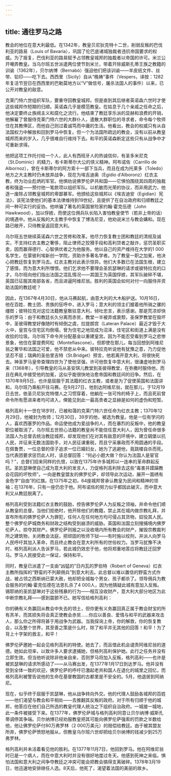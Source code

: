 ```yaml
---
---
---
```

title: 通往罗马之路
---




教会的地位在意大利最低。在1342年，教皇贝尼狄克特十二世，削弱反叛的巴伐利亚的路易（Louis of Bavaria），巩固了伦巴底诸城独裁者违抗帝国要求的权威。为了报复，巴伐利亚的路易赋予占领教皇城邦的独裁者以帝国的许可。米兰公开嘲弄教皇。当乌尔班五世派遣两位使节到米兰，带着开除威斯孔蒂王族之教籍的训谕（1362年），贝尔纳博（Bernabò）强迫他们把该训谕——羊皮纸文件、丝带、铅印——吃下去。西西里（Sicily）自从“晚祷”事件（Vespers，译按：1282年复活节翌日在西西里的巴勒莫地方以“V”做信号，屠杀法国人的事件）以来，已公开对教皇的敌意。

克莱门特六世组织军队，要重夺回教皇城邦。但是直到其后继者英诺森六世时才使这些城邦作短期的归顺。英诺森几乎是模范教皇。在姑息于几个亲戚之任命之后，他决定要终止族阀主义和腐化之流行。他结束了教廷享乐派的显赫和浪费的开销，他解雇了曾服侍克莱门特六世的大群仆人，遣散大群职位的寻求者，命令每个牧师住在其教俸区，而他自己则过着诚笃而中庸的生活。他看出，教会的权威只有从自法国权力中解放和回到罗马中恢复。但一个为法国所疏远的教会，没有以前从教皇城邦而来的岁入，几乎很难自行维持下去。和平的英诺森断定这些只有从战争中才可重新求得。

他把这项工作托付给一个人，此人有西班牙人的热诚信仰，有圣多米尼克（St.Dominic）的精力，有卡斯蒂尔大公的侠义精神。阿布诺佐（Carrillo de Albornoz），曾在卡斯蒂尔的阿方索十一部下当兵，而且在成为托莱多（Toledo）地方之大主教时仍未放弃战争，现在为埃吉迪奥（Egidio d'Alboronz）红衣主教，终为功业彪炳的军官。他惧劝说佛罗伦萨共和国——它惧怕围绕其四周的独裁者和强盗——预付他一笔款项以组织军队。以机敏而光荣的协议，而非用武力，他逐一废除占领教皇城邦的卑鄙暴军。他颁给这些城邦以《埃吉迪安（Egidian）宪法》，该宪法使他们的基本法律维持到19世纪，且提供了在自治政府和归顺教廷之间一种可实行的妥协。他哄骗了著名的英国冒险家约翰·霍克伍德（John Hawkwood），加以俘掳，而使这位佣兵队长陷入害怕教皇使节（若非上帝的话）的境遇中。他从反叛的大主教手中恢复了博洛尼亚，他劝说米兰与教会媾和。现在路已敞开，只待教皇返回意大利。

乌尔班五世继续英诺森六世之苦修和改革。他尽力恢复教士团和教廷的清规及诚实，不支持红衣主教之奢侈，阻止律师之狡猾手段和高利贷者之敲诈，惩罚圣职买卖，因而赢得德行、心智俱优者之为他服务。他以自己的资产维持在大学的1 000名学生，在蒙彼利埃新创一学院，资助许多著名学者。为了教皇一职之加冕，他决心把教廷恢复到罗马去。红衣主教对此表示惊异。他们大多数已在法国生根，建立了感情，而为意大利所憎恨。他们乞求他不要理会圣凯瑟琳的请求或彼特拉克的口才。乌尔班向他们指出法国之混乱情况——其国王为英国俘掳，其军队破碎不堪，英国已征服其南部各省，而且进逼阿维尼翁。胜利的英国会如何对付一向服侍并资助法国的教廷呢？

因此，在1367年4月30日，他从马赛起航，由意大利的大木船护送。10月16日，他在百姓、教士团、贵族的狂呼中，进入罗马；意大利的领主们握着他所骑之骡的缰辔；彼特拉克对这位法籍教皇敢驻意大利，倾吐忠言，表示感谢。那是荒凉却快乐的罗马：由于和教廷长久分离而赤贫，教堂一半被弃或衰颓，圣保罗教堂在毁坏中，圣彼得教堂好像随时有倾倒之虞，拉提朗宫（Lateran Palace）最近才毁于大火中，皇宫与住宅区均倒塌，曾为住宅之地现成为沼泽，住宅区和街道上满是没有收拾的垃圾。乌尔班下命令并分配基金以重建皇宫。因为不能忍受看到罗马之悲惨景象，他住在蒙提费阿松（Montefiascone）。但即使在那儿，每当回想到阿维尼翁之奢华和法国之可爱，他不禁悲从中来。彼特拉克听说他有犹豫之意，乃力促他坚忍不屈；瑞典的圣伯里吉特（St.Bridget）预言，他若离开意大利，将很快死去。神圣罗马皇帝查理四世为了使他坚强，许可他恢复中意大利，很谦虚地到罗马来（1368年），引导教皇的马从圣安琪儿教堂到圣彼得教堂，在弥撒时服侍他，而且在典礼中接受他的加冕，这似乎能很快地治愈帝国和教廷间的旧争。然后，在1370年9月5日，也许是屈服于其法籍的红衣主教，或者是为了促使英国和法国讲和，乌尔班乃乘船开往马赛。在9月27日，他到达阿维尼翁，就在那儿，于12月19日去世。依圣贝尼狄克特僧人之习惯穿着，他躺在一张可怜的椅子上，而且死前曾命令所有愿进来者均可进入，俾能见到此一最高贵者之显赫是如何的虚伪和短暂。

格列高利十一世在18岁时，已被和蔼的克莱门特六世任命为红衣主教；1370年12月29日，他被封为牧师；12月30日，39岁的他，被选为教皇。他是一位有学问的人，喜欢西塞罗的作品。命运使他成为爱战争的人，而在暴烈的反叛中，他的教皇职位被取消了。乌尔班五世担心法籍的教皇尚不能信任意大利人，因为曾任命很多法国人为总督去统治教廷城邦，却发现他们在对其有敌意的环境中，建立碉堡以抗人民，并征来无数法国助手，对人民征课重税，而且宁采暴政而不用圆通的手段。在佩鲁贾，一位总督的侄子追求一位已婚妇女，她为了逃避他，竟跳楼自杀而死。当代表团要求惩罚此人时，该总督回答：“何必小题大做？你认为法国人是宦官吗？”，总督们招来同样的仇恨，以致在1375年许多城邦以一连串的革命群起反抗。圣凯瑟琳使自己成为意大利的发言人，力促格列高利除去这些“毒害并蹂躏教会花园的坏牧师”。一向是教皇盟友的佛罗伦萨，却领导此次运动，展开一面绣有金色字“自由”的红旗。在1375年之初，64座城邦曾承认教皇为民间和精神的领袖；在1376年，只有一座仍忠于他。阿布诺佐的努力似乎都因此破灭，而中意大利又从教廷脱离了。

格列高利受到法籍红衣主教的鼓励，控告佛罗伦萨人为反叛之领袖，并命令他们顺从教皇的总督。当他们拒绝时，他开除他们的教籍，禁止其在城内做宗教礼拜，并宣布所有的佛罗伦萨人为罪犯，任何人在任何地方均可侵占其货物，奴役其人民。整个佛罗伦萨城商务和财政之结构受到崩溃的威胁。英国和法国立刻搜捕境内佛罗伦萨人，掠夺其财产。佛罗伦萨则报之以没收境内所有教会的财产，摧毁宗教裁判所之建筑物，关闭教会法庭，把顽固的牧师下狱——有时施以绞刑，并派人向罗马人民呼吁其加入革命，而且终止教会在意大利所有的世俗权力。当罗马犹豫不决时，格列高利派人告诉罗马，若此城仍效忠于他，他将郑重地答应将教廷迁回罗马。罗马人民接受此一保证，保持和平。

同时，教皇已派遣了一支由“凶猛的”日内瓦的罗伯特（Robert of Geneva）红衣主教所指挥的“野蛮的不列颠佣兵”到意大利去。此总督以难以置信的野蛮方式作战，被占领之西斯纳已蒙大赦，他却把全城每个男女、孩子都杀了。领导佣兵为教会服务的约翰·霍克伍德在法恩扎杀了4 000人，因为他猜疑此城有意加入反叛。锡耶纳的圣凯瑟琳对于这些残暴的行为——相互没收财产，意大利大部分地区为此中断宗教礼拜——感到震颤不已。她写信给格列高利：

你的确有义务赢回从教会中失去的领土，但你更有义务赢回真正属于教会财宝的所有羔羊，而其损失将会真正使教会赤贫……你应以善良、爱情与和平的武器来攻击人，那么你之所得将甚于用战争为武器。当我探询上帝，你的解救，你的恢复教会，以及整个世界，其至善之策是什么时，除了和平并无其他的回答！和平！为了背上十字架的救主，和平！



佛罗伦萨邀她一起会见格列高利的特使。她去了，而且借此机会谴责阿维尼翁的道德。她如此坦率，以致许多人要求逮捕她，但格列高利保护她。此行之任务并没有立即生效。但当他听说除非他亲自来，否则罗马将加入反叛，格列高利——也许是被凯瑟琳的请求所感动了——从马赛出发，在1377年1月17日到达罗马。他并没有受到全体一致的欢迎，佛罗伦萨的呼吁已激起老共和国人在退化的城里之回忆，而格列高利被警告说他的生命在基督教国的古都里是不安全的。5月，他退居到阿纳尼。

现在，似乎终于屈服于凯瑟琳，他从战争转向外交。他的代理人鼓励各城邦的百姓——他们渴望与教会和平相处——去推翻其反叛的政府。对于所有归顺于他的城邦，他答应在他们自己所选的教皇代理人统治之下组织自治政府。一城接一城地，此一条件被接受下来。在1377年，佛罗伦萨城与格列高利同意让贝尔纳博·威斯孔蒂调停其争端。贝尔纳博已经劝服教皇把其可能向佛罗伦萨强索的罚款之半数给他，他让佛罗伦萨付80万弗罗林（2 000万美元）的赔偿给教廷。由于被其盟友所弃，佛罗伦萨愤怒地服从，但教皇乌尔班六世却把给贝尔纳博的钱减少到25万弗罗林。

格列高利并未活着看见他的胜利。在1377年11月7日，他回到罗马。他在阿维尼翁时已是一个病人，而在中意大利时并没有很好地度过冬天。他感到死神之来临，惧怕法国和意大利之间争夺教廷之冲突可能会把教会搞得支离破碎。1378年3月19日，他迅速地安排继任人选。8天后，他死了，渴望着法国的美丽的故乡。
